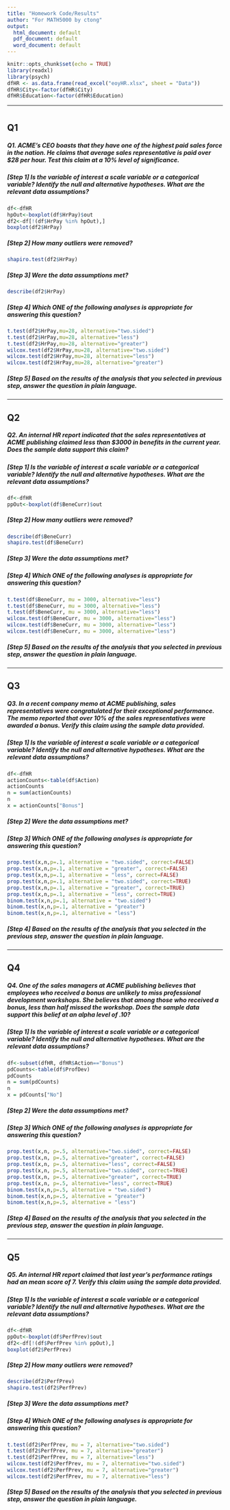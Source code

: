 ---
title: "Homework Code/Results"
author: "For MATH5000 by ctong"
output:
  html_document: default
  pdf_document: default
  word_document: default
---

```{r setup, include=FALSE}
knitr::opts_chunk$set(echo = TRUE)
library(readxl)
library(psych)
dfHR <- as.data.frame(read_excel("eoyHR.xlsx", sheet = "Data"))
dfHR$City<-factor(dfHR$City)
dfHR$Education<-factor(dfHR$Education)
```

<!-- ## Data Summary -->
<!-- ```{r} -->
<!-- summary(dfHR) -->
<!-- ``` -->

-----

# {.tabset}

## Q1

##### **Q1. ACME's CEO boasts that they have one of the highest paid sales force in the nation.  He claims that average sales representative is paid over $28 per hour.  Test this claim at a 10% level of significance.**

##### **[Step 1]** Is the variable of interest a scale variable or a categorical variable? Identify the null and alternative hypotheses.  What are the relevant data assumptions?

```{r}
df<-dfHR
hpOut<-boxplot(df$HrPay)$out
df2<-df[!(df$HrPay %in% hpOut),]
boxplot(df2$HrPay)
```

##### **[Step 2]** How many outliers were removed?

```{r}
shapiro.test(df2$HrPay) 
```

##### **[Step 3]** Were the data assumptions met?

```{r}
describe(df2$HrPay)
```

##### **[Step 4]** Which ONE of the following analyses is appropriate for answering this question? 

```{r}
t.test(df2$HrPay,mu=28, alternative="two.sided")
t.test(df2$HrPay,mu=28, alternative="less")
t.test(df2$HrPay,mu=28, alternative="greater")
wilcox.test(df2$HrPay,mu=28, alternative="two.sided")
wilcox.test(df2$HrPay,mu=28, alternative="less")
wilcox.test(df2$HrPay,mu=28, alternative="greater")
```

##### **[Step 5]** Based on the results of the analysis that you selected in previous step, answer the question in plain language.



-----

## Q2

##### **Q2. An internal HR report indicated that the sales representatives at ACME publishing claimed less than $3000 in benefits in the current year.  Does the sample data support this claim?**

##### **[Step 1]** Is the variable of interest a scale variable or a categorical variable? Identify the null and alternative hypotheses.  What are the relevant data assumptions?

```{r}
df<-dfHR 
ppOut<-boxplot(df$BeneCurr)$out 
```

##### **[Step 2]** How many outliers were removed?

```{r}
describe(df$BeneCurr)
shapiro.test(df$BeneCurr)
```

##### **[Step 3]** Were the data assumptions met?

##### **[Step 4]** Which ONE of the following analyses is appropriate for answering this question?

```{r}
t.test(df$BeneCurr, mu = 3000, alternative="less")
t.test(df$BeneCurr, mu = 3000, alternative="less")
t.test(df$BeneCurr, mu = 3000, alternative="less")
wilcox.test(df$BeneCurr, mu = 3000, alternative="less")
wilcox.test(df$BeneCurr, mu = 3000, alternative="less")
wilcox.test(df$BeneCurr, mu = 3000, alternative="less")
```

##### **[Step 5]** Based on the results of the analysis that you selected in previous step, answer the question in plain language.

-----

## Q3

##### **Q3. In a recent company memo at ACME publishing, sales representatives were congratulated for their exceptional performance.  The memo reported that over 10% of the sales representatives were awarded a bonus.  Verify this claim using the sample data provided.**

##### **[Step 1]** Is the variable of interest a scale variable or a categorical variable? Identify the null and alternative hypotheses.  What are the relevant data assumptions?

```{r}
df<-dfHR
actionCounts<-table(df$Action) 
actionCounts
n = sum(actionCounts)
n
x = actionCounts["Bonus"]
```

##### **[Step 2]** Were the data assumptions met?

##### **[Step 3]** Which ONE of the following analyses is appropriate for answering this question?

```{r}
prop.test(x,n,p=.1, alternative = "two.sided", correct=FALSE)
prop.test(x,n,p=.1, alternative = "greater", correct=FALSE)
prop.test(x,n,p=.1, alternative = "less", correct=FALSE)
prop.test(x,n,p=.1, alternative = "two.sided", correct=TRUE)
prop.test(x,n,p=.1, alternative = "greater", correct=TRUE)
prop.test(x,n,p=.1, alternative = "less", correct=TRUE)
binom.test(x,n,p=.1, alternative = "two.sided")
binom.test(x,n,p=.1, alternative = "greater")
binom.test(x,n,p=.1, alternative = "less")
```

##### **[Step 4]** Based on the results of the analysis that you selected in the previous step, answer the question in plain language.

-----

## Q4

##### **Q4. One of the sales managers at ACME publishing believes that employees who received a bonus are unlikely to miss professional development workshops.  She believes that among those who received a bonus, less than half missed the workshop.  Does the sample data support this belief at an alpha level of .10?**

##### **[Step 1]** Is the variable of interest a scale variable or a categorical variable? Identify the null and alternative hypotheses.  What are the relevant data assumptions?

```{r}
df<-subset(dfHR, dfHR$Action=="Bonus")
pdCounts<-table(df$ProfDev) 
pdCounts
n = sum(pdCounts)
n
x = pdCounts["No"]
```

##### **[Step 2]** Were the data assumptions met?

##### **[Step 3]** Which ONE of the following analyses is appropriate for answering this question?

```{r}

prop.test(x,n, p=.5, alternative="two.sided", correct=FALSE)
prop.test(x,n, p=.5, alternative="greater", correct=FALSE)
prop.test(x,n, p=.5, alternative="less", correct=FALSE)
prop.test(x,n, p=.5, alternative="two.sided", correct=TRUE)
prop.test(x,n, p=.5, alternative="greater", correct=TRUE)
prop.test(x,n, p=.5, alternative="less", correct=TRUE)
binom.test(x,n,p=.5, alternative = "two.sided")
binom.test(x,n,p=.5, alternative = "greater")
binom.test(x,n,p=.5, alternative = "less")
```

##### **[Step 4]** Based on the results of the analysis that you selected in the previous step, answer the question in plain language.

-----

## Q5


##### **Q5. An internal HR report claimed that last year's performance ratings had an mean score of 7.  Verify this claim using the sample data provided.**

##### **[Step 1]** Is the variable of interest a scale variable or a categorical variable? Identify the null and alternative hypotheses.  What are the relevant data assumptions?

```{r}
df<-dfHR
ppOut<-boxplot(df$PerfPrev)$out
df2<-df[!(df$PerfPrev %in% ppOut),]
boxplot(df2$PerfPrev)
```

##### **[Step 2]** How many outliers were removed?

```{r}
describe(df2$PerfPrev)
shapiro.test(df2$PerfPrev) 
```

##### **[Step 3]** Were the data assumptions met?

##### **[Step 4]** Which ONE of the following analyses is appropriate for answering this question?

```{r}
t.test(df2$PerfPrev, mu = 7, alternative="two.sided")
t.test(df2$PerfPrev, mu = 7, alternative="greater")
t.test(df2$PerfPrev, mu = 7, alternative="less")
wilcox.test(df2$PerfPrev, mu = 7, alternative="two.sided")
wilcox.test(df2$PerfPrev, mu = 7, alternative="greater")
wilcox.test(df2$PerfPrev, mu = 7, alternative="less")
```

##### **[Step 5]** Based on the results of the analysis that you selected in previous step, answer the question in plain language.
